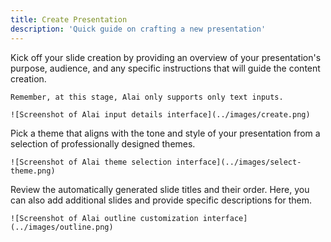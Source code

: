 ```yaml
---
title: Create Presentation
description: 'Quick guide on crafting a new presentation'
---
```


<Steps>
  <Step title="Input Presentation Details">
    Kick off your slide creation by providing an overview of your presentation's purpose,
    audience, and any specific instructions that will guide the content creation.

    Remember, at this stage, Alai only supports only text inputs.

    ![Screenshot of Alai input details interface](../images/create.png)

  </Step>
  <Step title="Choose a Theme">
    Pick a theme that aligns with the tone and style of your presentation from a selection of professionally designed themes.

    ![Screenshot of Alai theme selection interface](../images/select-theme.png)

  </Step>
  <Step title="Review and Customize Slides">
    Review the automatically generated slide titles and their order. Here, you can also add additional slides and provide specific descriptions for them.

    ![Screenshot of Alai outline customization interface](../images/outline.png)

  </Step>
</Steps>
